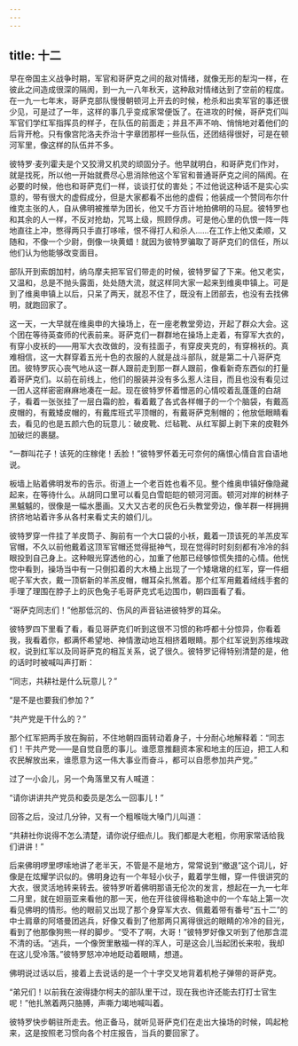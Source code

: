 ```yaml
---
---
---
```

title: 十二
---




早在帝国主义战争时期，军官和哥萨克之间的敌对情绪，就像无形的犁沟一样，在彼此之间造成很深的隔阂，到一九一八年秋天，这种敌对情绪达到了空前的程度。在一九一七年末，哥萨克部队慢慢朝顿河上开去的时候，枪杀和出卖军官的事还很少见，可是过了一年，这样的事几乎变成家常便饭了。在进攻的时候，哥萨克们叫军官们学红军指挥员的样子，在队伍的前面走；并且不声不响、悄悄地对着他们的后背开枪。只有像宫陀洛夫乔治十字章团那样一些队伍，还团结得很好，可是在顿河军里，像这样的队伍并不多。

彼特罗·麦列霍夫是个又狡滑又机灵的顽固分子。他早就明白，和哥萨克们作对，就是找死，所以他一开始就费尽心思消除他这个军官和普通哥萨克之间的隔阂。在必要的时候，他也和哥萨克们一样，谈谈打仗的害处；不过他说这种话不是实心实意的，带有很大的虚假成分，但是大家都看不出他的虚假；他装成一个赞同布尔什维克主张的人，自从佛明被推举为团长，他又千方百计地拍佛明的马屁。彼特罗也和其余的人一样，不反对抢劫，咒骂上级，照顾俘虏。可是他心里的仇恨一阵一阵地直往上冲，憋得两只手直打哆嗦，恨不得打人和杀人……在工作上他又柔顺，又随和，不像一个少尉，倒像一块黄蜡！就因为彼特罗骗取了哥萨克们的信任，所以他们认为他能够改变面目。

部队开到索朗加村，纳乌摩夫把军官们带走的时候，彼特罗留了下来。他又老实，又温和，总是不抛头露面，处处随大流，就这样同大家一起来到维奥申镇上。可是到了维奥申镇上以后，只呆了两天，就忍不住了，既没有上团部去，也没有去找佛明，就跑回家了。

这一天，一大早就在维奥申的大操场上，在一座老教堂旁边，开起了群众大会。这个团在等待英查师的代表前来。哥萨克们一群群地在操场上走着，有穿军大衣的，有穿小皮袄的——用军大衣改做的，没有挂面子，有穿皮夹克的，有穿棉袄的。真难相信，这一大群穿着五光十色的衣服的人就是战斗部队，就是第二十八哥萨克团。彼特罗灰心丧气地从这一群人跟前走到那一群人跟前，像看新奇东西似的打量着哥萨克们。以前在前线上，他们的服装并没有多么惹人注目，而且也没有看见过一团人这样密密麻麻地凑在一起。现在彼特罗怀着憎恶的心情咬着乱蓬蓬的白胡子，看着一张张挂了一层白霜的脸，看着戴了各式各样帽子的一个个脑袋，有戴高皮帽的，有戴矮皮帽的，有戴库班式平顶帽的，有戴哥萨克制帽的；他放低眼睛看去，看见的也是五颜六色的玩意儿：破皮靴、烂毡靴、从红军脚上剥下来的皮鞋外加破烂的裹腿。

“一群叫花子！该死的庄稼佬！丢脸！”彼特罗怀着无可奈何的痛恨心情自言自语地说。

板墙上贴着佛明发布的告示。街道上一个老百姓也看不见。整个维奥申镇好像隐藏起来，在等待什么。从胡同口里可以看见白雪皑皑的顿河河面。顿河对岸的树林子黑魆魆的，很像是一幅水墨画。又大又古老的灰色石头教堂旁边，像羊群一样拥拥挤挤地站着许多从各村来看丈夫的娘们儿。

彼特罗穿一件挂了羊皮筒子、胸前有一个大口袋的小袄，戴着一顶该死的羊羔皮军官帽，不久以前他戴着这顶军官帽还觉得挺神气，现在觉得时时刻刻都有冷冷的斜眼投到自己身上。这种眼光穿透他的心，加重了他那已经够惊慌失措的心情。他恍惚中看到，操场当中有一只倒扣着的大木桶上出现了一个矮墩墩的红军，穿一件细呢子军大衣，戴一顶崭新的羊羔皮帽，帽耳朵扎煞着。那个红军用戴着绒线手套的手理了理围在脖子上的灰色兔子毛哥萨克式毛边围巾，朝四面看了看。

“哥萨克同志们！”他那低沉的、伤风的声音钻进彼特罗的耳朵。

彼特罗四下里看了看，看见哥萨克们听到这很不习惯的称呼都十分惊异，你看着我，我看着你，都满怀希望地、神情激动地互相挤着眼睛。那个红军说到苏维埃政权，说到红军以及同哥萨克的相互关系，说了很久。彼特罗记得特别清楚的是，他的话时时被喊叫声打断：

“同志，共耕社是什么玩意儿？”

“是不是也要我们参加？”

“共产党是干什么的？”

那个红军把两手放在胸前，不住地朝四面转动着身子，十分耐心地解释着：“同志们！干共产党——是自觉自愿的事儿。谁愿意推翻资本家和地主的压迫，把工人和农民解放出来，谁愿意为这一伟大事业而奋斗，都可以自愿参加共产党。”

过了一小会儿，另一个角落里又有人喊道：

“请你讲讲共产党员和委员是怎么一回事儿！”

回答之后，没过几分钟，又有一个粗喉咙大嗓门儿叫道：

“共耕社你说得不怎么清楚，请你说仔细点儿。我们都是大老粗，你用家常话给我们讲讲！”

后来佛明啰里啰嗦地讲了老半天，不管是不是地方，常常说到“撤退”这个词儿，好像是在炫耀学识似的。佛明身边有一个年轻小伙子，戴着学生帽，穿一件很讲究的大衣，很灵活地转来转去。彼特罗听着佛明那语无伦次的发言，想起在一九一七年二月里，就在妲丽亚来看他的那一天，他在开往彼得格勒途中的一个车站上第一次看见佛明的情形。他的眼前又出现了那个身穿军大衣、佩戴着带有番号“五十二”的中士肩章的阿塔曼团逃兵，好像又看到了他那两只离得很远的眼睛的冷冷的目光，看到了他那像狗熊一样的脚步。“受不了啊，大哥！”彼特罗好像又听到了他那含混不清的话。“逃兵，一个像贺里散福一样的浑人，可是这会儿当起团长来啦，我却在这儿受冷落。”彼特罗怒冲冲地眨动着眼睛，想道。

佛明说过话以后，接着上去说话的是一个十字交叉地背着机枪子弹带的哥萨克。

“弟兄们！以前我在波得捷尔柯夫的部队里干过，现在我也许还能去打打士官生呢！”他扎煞着两只胳膊，声嘶力竭地喊叫着。

彼特罗快步朝驻所走去。他正备马，就听见哥萨克们在走出大操场的时候，鸣起枪来，这是按照老习惯向各个村庄报告，当兵的要回家了。
